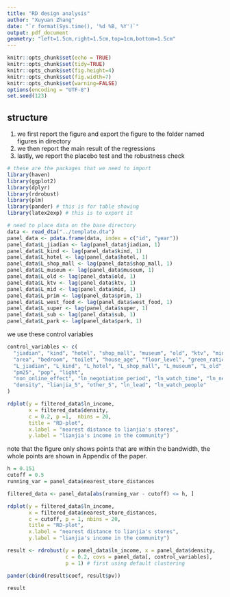 ```yaml
---
title: "RD design analysis"
author: "Xuyuan Zhang"
date: "`r format(Sys.time(), '%d %B, %Y')`"
output: pdf_document
geometry: "left=1.5cm,right=1.5cm,top=1cm,bottom=1.5cm"
---
```



```r
knitr::opts_chunk$set(echo = TRUE)
knitr::opts_chunk$set(tidy=TRUE)
knitr::opts_chunk$set(fig.height=4)
knitr::opts_chunk$set(fig.width=7)
knitr::opts_chunk$set(warning=FALSE)
options(encoding = "UTF-8")
set.seed(123)
```

## structure

1. we first report the figure and export the figure to the folder named figures in directory
2. we then report the main result of the regressions
3. lastly, we report the placebo test and the robustness check

```r
# these are the packages that we need to import
library(haven)
library(ggplot2)
library(dplyr)
library(rdrobust)
library(plm)
library(pander) # this is for table showing
library(latex2exp) # this is to export it
```

```r
# need to place data on the base directory
data <- read_dta("../template.dta")
panel_data <- pdata.frame(data, index = c("id", "year"))
panel_data$L_jiadian <- lag(panel_data$jiadian, 1)
panel_data$L_kind <- lag(panel_data$kind, 1)
panel_data$L_hotel <- lag(panel_data$hotel, 1)
panel_data$L_shop_mall <- lag(panel_data$shop_mall, 1)
panel_data$L_museum <- lag(panel_data$museum, 1)
panel_data$L_old <- lag(panel_data$old, 1)
panel_data$L_ktv <- lag(panel_data$ktv, 1)
panel_data$L_mid <- lag(panel_data$mid, 1)
panel_data$L_prim <- lag(panel_data$prim, 1)
panel_data$L_west_food <- lag(panel_data$west_food, 1)
panel_data$L_super <- lag(panel_data$super, 1)
panel_data$L_sub <- lag(panel_data$sub, 1)
panel_data$L_park <- lag(panel_data$park, 1)
```

we use these control variables

```r
control_variables <- c(
  "jiadian", "kind", "hotel", "shop_mall", "museum", "old", "ktv", "mid", "prim", "west_food", "super", "sub", "park", 
  "area", "bedroom", "toilet", "house_age", "floor_level", "green_ratio", "total_building", "total_floor_number", "living_room", "elevator_ratio", "kitchen", "floor_ratio", "total_resident",
  "L_jiadian", "L_kind", "L_hotel", "L_shop_mall", "L_museum", "L_old", "L_ktv", "L_mid", "L_prim", "L_west_food", "L_super", "L_sub", "L_park",
  "pm25", "pop", "light",
  "non_online_effect", "ln_negotiation_period", "ln_watch_time", "ln_nego_changes",
  "density", "lianjia_5", "other_5", "ln_lead", "ln_watch_people"
)
```

```r
rdplot(y = filtered_data$ln_income, 
       x = filtered_data$density, 
       c = 0.2, p =1,  nbins = 20, 
       title = "RD-plot",
       x.label = "nearest distance to lianjia's stores",
       y.label = "lianjia's income in the community")
```


note that the figure only shows points that are within the bandwidth, the whole points are shown in Appendix of the paper.
```r
h = 0.151
cutoff = 0.5
running_var = panel_data$nearest_store_distances

filtered_data <- panel_data[abs(running_var - cutoff) <= h, ]

rdplot(y = filtered_data$ln_income, 
       x = filtered_data$nearest_store_distances, 
       c = cutoff, p = 1, nbins = 20, 
       title = "RD-plot",
       x.label = "nearest distance to lianjia's stores",
       y.label = "lianjia's income in the community")
```

```r
result <- rdrobust(y = panel_data$ln_income, x = panel_data$density, 
                   c = 0.2, covs = panel_data[, control_variables],
                   p = 1) # first using default clustering
```

```r
pander(cbind(result$coef, result$pv))
```

```r
result
```

